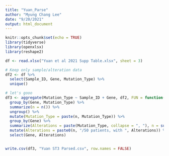 ```yaml
---
title: "Yuan_Parse"
author: "Myung Chang Lee"
date: "9/20/2021"
output: html_document
---
```


```r
knitr::opts_chunk$set(echo = TRUE)
library(tidyverse)
library(openxlsx)
library(reshape2)

```


```r

df <- read.xlsx("Yuan et al 2021 Supp Table.xlsx", sheet = 3)

# Keep only sample/alteration data
df2 <- df %>% 
  select(Sample_ID, Gene, Mutation_Type) %>% 
  unique() 

# let's gooo
df3 <- aggregate(Mutation_Type ~ Sample_ID + Gene, df2, FUN = function(x) paste(unlist(x), collapse = '&')) %>% 
  group_by(Gene, Mutation_Type) %>% 
  summarize(n = n()) %>% 
  ungroup() %>% 
  mutate(Mutation_Type = paste(n, Mutation_Type)) %>% 
  group_by(Gene) %>% 
  summarize(Alterations = paste(Mutation_Type, collapse = ", "), n = sum(n)) %>% 
  mutate(Alterations = paste0(n, "/50 patients, with ", Alterations)) %>% 
  select(Gene, Alterations)


write.csv(df3, "Yuan ST3 Parsed.csv", row.names = FALSE)


```

